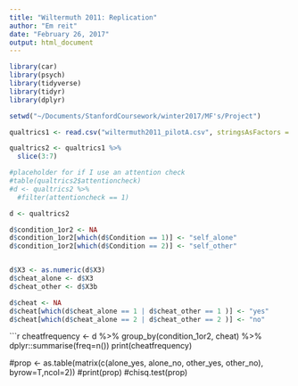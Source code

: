 ```yaml
---
title: "Wiltermuth 2011: Replication"
author: "Em reit"
date: "February 26, 2017"
output: html_document
---
```


```r
library(car)
library(psych)
library(tidyverse)
library(tidyr)
library(dplyr)
```


```r
setwd("~/Documents/StanfordCoursework/winter2017/MF's/Project")

qualtrics1 <- read.csv("wiltermuth2011_pilotA.csv", stringsAsFactors = FALSE)

qualtrics2 <- qualtrics1 %>%
  slice(3:7)

#placeholder for if I use an attention check
#table(qualtrics2$attentioncheck)
#d <- qualtrics2 %>%
  #filter(attentioncheck == 1)
```


```r
d <- qualtrics2

d$condition_1or2 <- NA
d$condition_1or2[which(d$Condition == 1)] <- "self_alone"
d$condition_1or2[which(d$Condition == 2)] <- "self_other"


d$X3 <- as.numeric(d$X3)
d$cheat_alone <- d$X3
d$cheat_other <- d$X3b

d$cheat <- NA
d$cheat[which(d$cheat_alone == 1 | d$cheat_other == 1 )] <- "yes"
d$cheat[which(d$cheat_alone == 2 | d$cheat_other == 2 )] <- "no"
```


```r
cheatfrequency <- d %>% group_by(condition_1or2, cheat) %>% dplyr::summarise(freq=n())
print(cheatfrequency)

#prop <- as.table(matrix(c(alone_yes, alone_no, other_yes, other_no), byrow=T,ncol=2))
#print(prop)
#chisq.test(prop)
